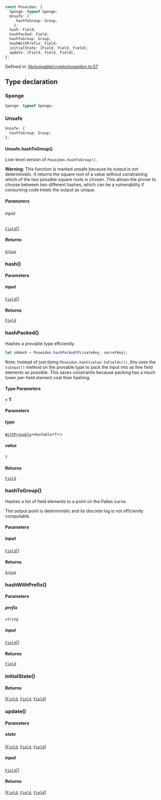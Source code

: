 ```ts
const Poseidon: {
  Sponge: typeof Sponge;
  Unsafe: {
     hashToGroup: Group;
    };
  hash: Field;
  hashPacked: Field;
  hashToGroup: Group;
  hashWithPrefix: Field;
  initialState: [Field, Field, Field];
  update: [Field, Field, Field];
};
```

Defined in: [lib/provable/crypto/poseidon.ts:57](https://github.com/o1-labs/o1js/blob/df1ff77af12d7cbbed4a6167f02815fad4f0dceb/src/lib/provable/crypto/poseidon.ts#L57)

## Type declaration

### Sponge

```ts
Sponge: typeof Sponge;
```

### Unsafe

```ts
Unsafe: {
  hashToGroup: Group;
};
```

#### Unsafe.hashToGroup()

Low-level version of `Poseidon.hashToGroup()`.

**Warning**: This function is marked unsafe because its output is not deterministic.
It returns the square root of a value without constraining which of the two possible
square roots is chosen. This allows the prover to choose between two different hashes,
which can be a vulnerability if consuming code treats the output as unique.

##### Parameters

###### input

[`Field`](../classes/Field.mdx)[]

##### Returns

[`Group`](../classes/Group.mdx)

### hash()

#### Parameters

##### input

[`Field`](../classes/Field.mdx)[]

#### Returns

[`Field`](../classes/Field.mdx)

### hashPacked()

Hashes a provable type efficiently.

```ts
let skHash = Poseidon.hashPacked(PrivateKey, secretKey);
```

Note: Instead of just doing `Poseidon.hash(value.toFields())`, this
uses the `toInput()` method on the provable type to pack the input into as few
field elements as possible. This saves constraints because packing has a much
lower per-field element cost than hashing.

#### Type Parameters

• **T**

#### Parameters

##### type

[`WithProvable`](../type-aliases/WithProvable.mdx)\<`Hashable`\<`T`\>\>

##### value

`T`

#### Returns

[`Field`](../classes/Field.mdx)

### hashToGroup()

Hashes a list of field elements to a point on the Pallas curve.

The output point is deterministic and its discrete log is not efficiently computable.

#### Parameters

##### input

[`Field`](../classes/Field.mdx)[]

#### Returns

[`Group`](../classes/Group.mdx)

### hashWithPrefix()

#### Parameters

##### prefix

`string`

##### input

[`Field`](../classes/Field.mdx)[]

#### Returns

[`Field`](../classes/Field.mdx)

### initialState()

#### Returns

\[[`Field`](../classes/Field.mdx), [`Field`](../classes/Field.mdx), [`Field`](../classes/Field.mdx)\]

### update()

#### Parameters

##### state

\[[`Field`](../classes/Field.mdx), [`Field`](../classes/Field.mdx), [`Field`](../classes/Field.mdx)\]

##### input

[`Field`](../classes/Field.mdx)[]

#### Returns

\[[`Field`](../classes/Field.mdx), [`Field`](../classes/Field.mdx), [`Field`](../classes/Field.mdx)\]
